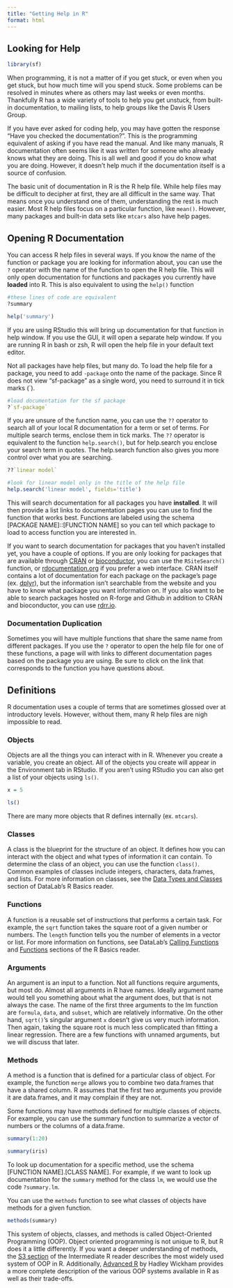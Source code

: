 ```yaml
---
title: "Getting Help in R"
format: html
---
```


## Looking for Help

```r
library(sf)
```


When programming, it is not a matter of if you get stuck, or even when you get
stuck, but how much time will you spend stuck. Some problems can be resolved in
minutes where as others may last weeks or even months. Thankfully R has a wide
variety of tools to help you get unstuck, from built-in documentation, to
mailing lists, to help groups like the Davis R Users Group. 

If you have ever asked for coding help, you may have gotten the response "Have
you checked the documentation?". This is the programming equivalent of asking
if you have read the manual. And like many manuals, R documentation often seems
like it was written for someone who already knows what they are doing. This is
all well and good if you do know what you are doing. However, it doesn't help
much if the documentation itself is a source of confusion.

The basic unit of documentation in R is the R help file. While help files may be
difficult to decipher at first, they are all difficult in the same way. That
means once you understand one of them, understanding the rest is much easier.
Most R help files focus on a particular function, like `mean()`. However, many
packages and built-in data sets like `mtcars` also have help pages.

## Opening R Documentation

You can access R help files in several ways. If you know the name of the 
function or package you are looking for information about, you can use the `?`
operator with the name of the function to open the R help file. This will only 
open documentation for functions and packages you currently have **loaded** 
into R. This is also equivalent to using the `help()` function

```r

#these lines of code are equivalent
?summary

help('summary')

```

If you are using RStudio this will bring up documentation for that function in
help window. If you use the GUI, it will open a separate help window. If you are
running R in bash or zsh, R will open the help file in your default text editor.


Not all packages have help files, but many do. To load the help file for a
package, you need to add `-package` onto the name of the package. Since 
R does not view "sf-package" as a single word, you need to surround it in tick
marks (`).

```r

#load documentation for the sf package
?`sf-package`

```


If you are unsure of the function name, you can use the `??` operator to search
all of your local R documentation for a term or set of terms. For multiple
search terms, enclose them in tick marks. The `??` operator is equivalent to the
function `help.search()`, but for help.search you enclose your search term in
quotes. The help.search function also gives you more control over what you are
searching. 

```r

??`linear model` 

#look for linear model only in the title of the help file
help.search('linear model', fields='title')

```


This will search documentation for all packages you have **installed**. It will
then provide a list links to documentation pages you can use to find the
function that works best. Functions are labeled using the schema [PACKAGE
NAME]::[FUNCTION NAME] so you can tell which package to load to access function
you are interested in.

If you want to search documentation for packages that you haven't installed yet,
you have a couple of options. If you are only looking for packages that are
available through [CRAN][cran] or [bioconductor][bioC], you can use the
`RSiteSearch()` function, or [rdocumentation.org][rdoc] if you prefer a web
interface. CRAN itself contains a lot of documentation for each package on the
package's page (ex. [dplyr][dply]), but the information isn't searchable from
the website and you have to know what package you want information on. If you
also want to be able to search packages hosted on R-forge and Github in addition
to CRAN and bioconductor, you can use [rdrr.io][rdrr].

### Documentation Duplication

Sometimes you will have multiple functions that share the same name from 
different packages. If you use the `?` operator to open the help file for one
of these functions, a page will with links to different documentation pages
based on the package you are using. Be sure to click on the link that
corresponds to the function you have questions about.


## Definitions

R documentation uses a couple of terms that are sometimes glossed over
at introductory levels. However, without them, many R help files are nigh 
impossible to read.

### Objects

Objects are all the things you can interact with in R. Whenever you create a
variable, you create an object. All of the objects you create will appear in the
Environment tab in RStudio. If you aren't using RStudio you can also get a list
of your objects using `ls()`. 

```r

x = 5

ls()

```


There are many more objects that R defines internally (ex. `mtcars`).
  
### Classes
A class is the blueprint for the structure of an object. It defines how you can
interact with the object and what types of information it can contain. To
determine the class of an object, you can use the function `class()`. Common
examples of classes include integers, characters, data.frames, and lists. For
more information on classes, see the [Data Types and Classes][type] section of
DataLab's R Basics reader.
  
### Functions  
A function is a reusable set of instructions that performs a certain task. For
example, the `sqrt` function takes the square root of a given number or numbers.
The `length` function tells you the number of elements in a vector or list. For
more information on functions, see DataLab's [Calling Functions][cfun] and
[Functions][funs] sections of the R Basics reader.

### Arguments
An argument is an input to a function. Not all functions require arguments, but
most do. Almost all arguments in R have names. Ideally argument name would tell
you something about what the argument does, but that is not always the case. The
name of the first three arguments to the lm function are `formula`, `data`, and
`subset`, which are relatively informative. On the other hand, `sqrt()`'s
singular argument `x` doesn't give us very much information. Then again, taking
the square root is much less complicated than fitting a linear regression. There
are a few functions with unnamed arguments, but we will discuss that later.

### Methods
A method is a function that is defined for a particular class of object. For
example, the function `merge` allows you to combine two data.frames that have a
shared column. R assumes that the first two arguments you provide it are
data.frames, and it may complain if they are not. 

Some functions may have methods defined for multiple classes of objects. For
example, you can use the summary function to summarize a vector of numbers or
the columns of a data.frame.

```r
summary(1:20)

summary(iris)

```

To look up documentation for a specific method, use the schema [FUNCTION
NAME].[CLASS NAME]. For example, if we want to look up documentation for the
`summary` method for the class `lm`, we would use the code `?summary.lm`.

You can use the `methods` function to see what classes of objects have methods
for a given function.

```r

methods(summary) 

```


This system of objects, classes, and methods is called Object-Oriented
Programming (OOP). Object oriented programming is not unique to R, but R does it
a little differently. If you want a deeper understanding of methods, the 
[S3 section][s3] of the Intermediate R reader describes the most widely used
system of OOP in R. Additionally, [Advanced R][oop] by Hadley Wickham provides a
more complete description of the various OOP systems available in R as well as
their trade-offs.


[dply]: https://cran.r-project.org/web/packages/dplyr/index.html
[cran]: https://cran.r-project.org/
[bioC]: https://www.bioconductor.org/packages/release/BiocViews.html#___Software
[rdoc]: https://www.rdocumentation.org/
[rdrr]: https://rdrr.io/
[type]: https://ucdavisdatalab.github.io/workshop_r_basics/data-structures.html#data-types-classes
[cfun]: https://ucdavisdatalab.github.io/workshop_r_basics/getting-started.html#calling-functions
[funs]: https://ucdavisdatalab.github.io/workshop_r_basics/automating-tasks.html#functions
[oop]:https://adv-r.hadley.nz/oo.html
[s3]: https://ucdavisdatalab.github.io/workshop_intermediate_r/language-fundamentals.html#s3